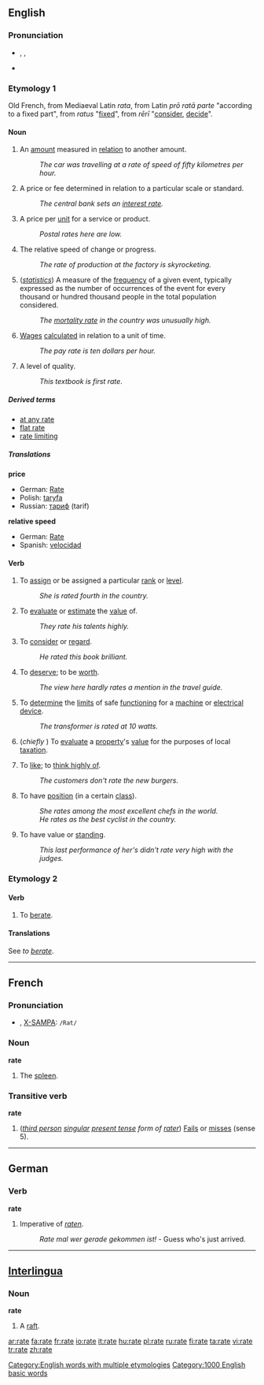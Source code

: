 {{see|raté}}
==English==

===Pronunciation===
* {{IPA|/ɹeɪt/}}, {{SAMPA|/r\eIt/}}, {{AHD|r��āt}} <!-- :[[Rhymes: -eɪt]] except there aren't any... -->
*{{audio|en-us-rate.ogg|Audio (US)}}

===Etymology 1===
Old French, from Mediaeval Latin ''rata'', from Latin ''prō ratā parte'' "according to a fixed part", from ''ratus'' "[[fix]]ed", from ''rērī'' "[[consider]], [[decide]]".

====Noun====
{{en-noun}}

#An [[amount]] measured in [[relation]] to another amount.
#:''The car was travelling at a rate of speed of fifty kilometres per hour.''
#A price or fee determined in relation to a particular scale or standard.
#:''The central bank sets an [[interest rate]].''
#A price per [[unit]] for a service or product.
#:''Postal rates here are low.''
#The relative speed of change or progress.
#:''The rate of production at the factory is skyrocketing.''
#(''[[statistics]]'') A measure of the [[frequency]] of a given event, typically expressed as the number of occurrences of the event for every thousand or hundred thousand people in the total population considered.
#:''The [[mortality rate]] in the country was unusually high.''
#[[wage|Wages]] [[calculate]]d in relation to a unit of time.
#:''The pay rate is ten dollars per hour.''
#A level of quality.
#:''This textbook is first rate''.

=====Derived terms=====
*[[at any rate]]
*[[flat rate]]
*[[rate limiting]]

=====Translations=====
'''price'''
*German: [[Rate]] {{f}}
*Polish: [[taryfa]] {{f}}
*Russian: [[тариф]] (tarif)

'''relative speed'''
*German: [[Rate]] {{f}}
*Spanish: [[velocidad]] {{f}}

====Verb====
{{en-verb|rat|ing}}

#{{transitive}} To [[assign]] or be assigned a particular [[rank]] or [[level]].
#:''She is rated fourth in the country.''
#{{transitive}} To [[evaluate]] or [[estimate]] the [[value]] of.
#:''They rate his talents highly.''
#{{transitive}} To [[consider]] or [[regard]].
#:''He rated this book brilliant.''
#{{transitive}} To [[deserve]]; to be [[worth]].
#:''The view here hardly rates a mention in the travel guide.''
#{{transitive}} To [[determine]] the [[limit]]s of safe [[function]]ing for a [[machine]] or [[electrical]] [[device]].
#:''The transformer is rated at 10 watts.''
#{{transitive}} (''chiefly {{UK}}'') To [[evaluate]] a [[property]]'s [[value]] for the purposes of local [[taxation]].
#{{transitive}}  {{informal}} To [[like]]; to [[think highly of]].
#:''The customers don't rate the new burgers.''
#{{intransitive}} To have [[position]] (in a certain [[class]]).
#:''She rates among the most excellent chefs in the world.''
#:''He rates as the best cyclist in the country.''
#{{intransitive}} To have value or [[standing]].
#:''This last performance of her's didn't rate very high with the judges.''

===Etymology 2===
[[Category:English words with multiple etymologies]]
====Verb====
{{en-verb|rat|es}}
#{{transitive}} To [[berate]].
====Translations====
See ''to [[berate]]''.

----

==French==

===Pronunciation===
* {{IPA|/ʁat/}}, [[w:X-SAMPA|X-SAMPA]]: <tt>/Rat/</tt>

===Noun===
'''rate''' {{f}}

#The [[spleen]].

===Transitive verb===
'''rate'''

#(''[[third person]] [[singular]] [[present tense]] form of [[rater]]'') [[Fail]]s or [[miss]]es (sense 5).

----

==German==
===Verb===
'''rate'''
#Imperative of ''[[raten]]''.
#:''Rate mal wer gerade gekommen ist!'' - Guess who's just arrived.

----
==[[Interlingua]]==

===Noun===
'''rate'''

#A [[raft]].

[[Category:1000 English basic words]]

[[ar:rate]]
[[fa:rate]]
[[fr:rate]]
[[io:rate]]
[[it:rate]]
[[hu:rate]]
[[pl:rate]]
[[ru:rate]]
[[fi:rate]]
[[ta:rate]]
[[vi:rate]]
[[tr:rate]]
[[zh:rate]]